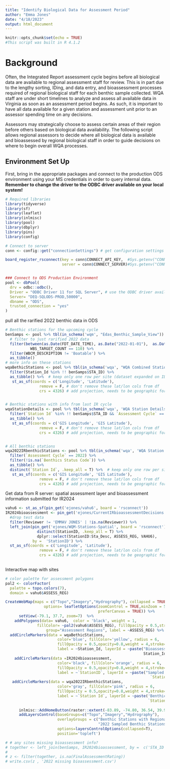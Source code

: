 ```yaml
---
title: "Identify Biological Data for Assessment Period"
author: "Emma Jones"
date: "4/18/2023"
output: html_document
---
```


```r
knitr::opts_chunk$set(echo = TRUE)
#This script was built in R 4.1.2
```


# Background

Often, the Integrated Report assessment cycle begins before all biological data are available to regional assessment staff for review. This is in part due to the lengthy sorting, IDing, and data entry, and bioassessment processes required of regional biological staff for each benthic sample collected. WQA staff are under short timelines to analyze and assess all available data in Virginia as soon as an assessment period begins. As such, it is important to have all data available for a given station and assessment unit prior to an assessor spending time on any decisions. 

Assessors may strategically choose to assess certain areas of their region before others based on biological data availability. The following script allows regional assessors to decide where all biological data is available and bioassessed by regional biological staff in order to guide decisions on where to begin overall WQA processes.


## Environment Set Up

First, bring in the appropriate packages and connect to the production ODS environment using your MS credentials in order to query internal data. **Remember to change the driver to the ODBC driver available on your local system!**

```r
# Required libraries
library(tidyverse)
library(sf)
library(leaflet)
library(inlmisc)
library(pool)
library(dbplyr)
library(pins)
library(config)

# Connect to server
conn <- config::get("connectionSettings") # get configuration settings

board_register_rsconnect(key = conn$CONNECT_API_KEY,  #Sys.getenv("CONNECT_API_KEY"),
                         server = conn$CONNECT_SERVER)#Sys.getenv("CONNECT_SERVER"))


### Connect to ODS Production Environment
pool <- dbPool(
  drv = odbc::odbc(),
  Driver = "ODBC Driver 11 for SQL Server", # use the ODBC driver available on your system!
  Server= "DEQ-SQLODS-PROD,50000",
  dbname = "ODS",
  trusted_connection = "yes"
)
```


pull all the rarified 2022 benthic data in ODS

```r
# Benthic stations for the upcoming cycle
benSamps <- pool %>% tbl(in_schema('wqm', "Edas_Benthic_Sample_View")) %>%
  # filter to just rarified 2022 data 
  filter(between(as.Date(FDT_DATE_TIME), as.Date("2022-01-01"),  as.Date("2022-12-31")) &
           WBS_TARGET_COUNT == 110) %>% 
  filter(WBCM_DESCRIPTION != 'Boatable') %>% 
  as_tibble()
# more info on these stations
wqaBethicStations <- pool %>% tbl(in_schema('wqa', "WQA Combined Stations Geospatial Data")) %>%
  filter(Station_Id %in% !! benSamps$STA_ID) %>%
  as_tibble() %>%  # keep only one row per site (dataset expanded on ID305b codes)
   st_as_sf(coords = c('Longitude', 'Latitude'), 
               remove = F, # don't remove these lat/lon cols from df
               crs = 4326) # add projection, needs to be geographic for now bc entering lat/lng


# Benthic stations with info from last IR cycle
wqaStationDetails <- pool %>% tbl(in_schema('wqa', 'WQA Station Details')) %>% 
  filter(`Station Id` %in% !! benSamps$STA_ID && `Assessment Cycle` == 2022) %>% 
  as_tibble() %>%  
   st_as_sf(coords = c('GIS Longitude', 'GIS Latitude'), 
               remove = F, # don't remove these lat/lon cols from df
               crs = 4326) # add projection, needs to be geographic for now bc entering lat/lng


# All benthic stations
wqa2022IRbenthicStations <- pool %>% tbl(in_schema('wqa', 'WQA Station Details')) %>%  
  filter(`Assessment Cycle` == 2022) %>% 
  filter(!is.na(`Benthics Status Code`)) %>% 
  as_tibble() %>% 
  distinct(`Station Id`, .keep_all = T) %>%  # keep only one row per site (dataset expanded on ID305b codes)
   st_as_sf(coords = c('GIS Longitude', 'GIS Latitude'), 
               remove = F, # don't remove these lat/lon cols from df
               crs = 4326) # add projection, needs to be geographic for now bc entering lat/lng

```

Get data from R server: spatial assessment layer and bioassessment information submitted for IR2024

```r
vahu6 <- st_as_sf(pin_get('ejones/vahu6', board = 'rsconnect'))
IR2024bioassessment <- pin_get('ejones/CurrentIRbioassessmentDecisions', board = 'rsconnect') %>% 
  #drop test data
  filter(Reviewer != 'EMMAV JONES' | !is.na(Reviewer)) %>% 
  left_join(pin_get('ejones/WQM-Stations-Spatial', board = 'rsconnect') %>% 
              distinct(StationID, .keep_all = T) %>% 
              dplyr::select(StationID:Sta_Desc, ASSESS_REG, VAHU6), 
            by =  'StationID') %>% 
  st_as_sf(coords = c('Longitude', 'Latitude'), 
               remove = F, # don't remove these lat/lon cols from df
               crs = 4326) # add projection, needs to be geographic for now bc entering lat/lng
  
```



Interactive map with sites

```r

# color palette for assessment polygons
pal2 <- colorFactor(
  palette = topo.colors(7),
  domain = vahu6$ASSESS_REG)

CreateWebMap(maps = c("Topo","Imagery","Hydrography"), collapsed = TRUE,
                 options= leafletOptions(zoomControl = TRUE,minZoom = 5, maxZoom = 20,
                                         preferCanvas = TRUE)) %>%
      setView(-79.1, 37.7, zoom=7)  %>%
    addPolygons(data= vahu6,  color = 'black', weight = 1,
              fillColor= ~pal2(vahu6$ASSESS_REG), fillOpacity = 0.5,stroke=0.1,
                  group="Assessment Regions", label = ~ASSESS_REG) %>% hideGroup('Assessment Regions') %>%
  addCircleMarkers(data = wqaBethicStations,
                       color='blue', fillColor='yellow', radius = 6,
                       fillOpacity = 0.5,opacity=0.8,weight = 4,stroke=T, group="2022 Sampled Benthic Stations With Data in CEDS",
                       label = ~Station_Id, layerId = ~paste("Bioassessed in 2022: ",
                                                             Station_Id)) %>%
    addCircleMarkers(data =IR2024bioassessment,
                       color='black', fillColor='orange', radius = 6,
                       fillOpacity = 0.5,opacity=0.8,weight = 4,stroke=T, group="Benthic Stations with Regional Biologist Bioassessment Information",
                       label = ~`StationID`, layerId = ~paste("Sampled in 2022: ",
                                                                `StationID`)) %>% 
   addCircleMarkers(data = wqa2022IRbenthicStations,
                       color='gray', fillColor='pink', radius = 6,
                       fillOpacity = 0.5,opacity=0.8,weight = 4,stroke=T, group="Benthic Stations in IR2022",
                       label = ~`Station Id`, layerId = ~paste('Benthic Station in IR2022:',
                                                               `Station Id`)) %>% hideGroup('Benthic Stations in IR2022') %>%
  
      inlmisc::AddHomeButton(raster::extent(-83.89, -74.80, 36.54, 39.98), position = "topleft") %>%
      addLayersControl(baseGroups=c("Topo","Imagery","Hydrography"),
                       overlayGroups = c("Benthic Stations with Regional Biologist Bioassessment Information", 
                                         "2022 Sampled Benthic Stations With Data in CEDS", "Benthic Stations in IR2022", 'Assessment Regions'),
                       options=layersControlOptions(collapsed=T),
                       position='topleft') 
```

```r
# # any sites missing bioassessment info?
# together <- left_join(benSamps, IR2024bioassessment, by =  c('STA_ID' = 'StationID'))
# 
# z <- filter(together, is.na(FinalAssessmentRating))
# write.csv(z , '2022 missing bioassessment.csv')
```

